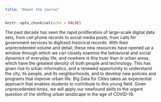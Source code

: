 ```yaml
---
title: "About the course"
---
```


```r
knitr::opts_chunk$set(echo = FALSE)
```

The past decade has seen the rapid proliferation of large-scale digital data sets, from cell phone records to social media posts, from calls for government services to digitized historical records. With their unprecedented volume and detail, these new resources have opened up a window through which we can closely examine the behavioral and social dynamics of everyday life, and nowhere is this truer than in urban areas, which have the greatest density of both people and technology. This has given rise to urban informatics, and a renewed opportunity to understand the city, its people, and its neighborhoods, and to develop new policies and programs that improve urban life. Big Data for Cities takes an experiential approach that enables students to contribute to this young field. Given unprecedented times, we will apply our newfound skills to the urgent question of the shifting urban landscape in the age of COVID-19.
